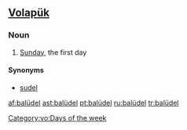 ==[[Volapük]]==

===Noun===
{{infl|vo|noun}}

# {{archaic|lang=vo}} [[Sunday]], the first day

====Synonyms====
* [[sudel]]

[[Category:vo:Days of the week]]

[[af:balüdel]]
[[ast:balüdel]]
[[pt:balüdel]]
[[ru:balüdel]]
[[tr:balüdel]]